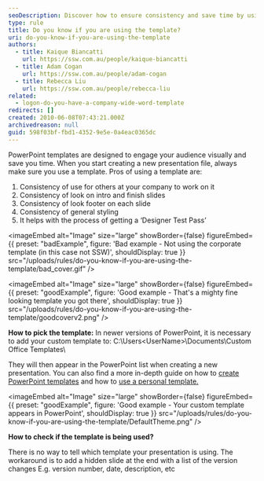 ```yaml
---
seoDescription: Discover how to ensure consistency and save time by using PowerPoint templates effectively.
type: rule
title: Do you know if you are using the template?
uri: do-you-know-if-you-are-using-the-template
authors:
  - title: Kaique Biancatti
    url: https://ssw.com.au/people/kaique-biancatti
  - title: Adam Cogan
    url: https://ssw.com.au/people/adam-cogan
  - title: Rebecca Liu
    url: https://ssw.com.au/people/rebecca-liu
related:
  - logon-do-you-have-a-company-wide-word-template
redirects: []
created: 2010-06-08T07:43:21.000Z
archivedreason: null
guid: 598f03bf-fbd1-4352-9e5e-0a4eac0365dc
---
```


PowerPoint templates are designed to engage your audience visually and save you time. When you start creating a new presentation file, always make sure you use a template.
Pros of using a template are:

1. Consistency of use for others at your company to work on it
2. Consistency of look on intro and finish slides
3. Consistency of look footer on each slide
4. Consistency of general styling
5. It helps with the process of getting a ‘Designer Test Pass’

<imageEmbed
  alt="Image"
  size="large"
  showBorder={false}
  figureEmbed={{
    preset: "badExample",
    figure: 'Bad example - Not using the corporate template (in this case not SSW)',
    shouldDisplay: true
  }}
  src="/uploads/rules/do-you-know-if-you-are-using-the-template/bad_cover.gif"
/>

<imageEmbed
  alt="Image"
  size="large"
  showBorder={false}
  figureEmbed={{
    preset: "goodExample",
    figure: 'Good example - That\'s a mighty fine looking template you got there',
    shouldDisplay: true
  }}
  src="/uploads/rules/do-you-know-if-you-are-using-the-template/goodcoverv2.png"
/>

**How to pick the template:**
In newer versions of PowerPoint, it is necessary to add your custom template to:
C:\Users&lt;UserName&gt;\Documents\Custom Office Templates\

They will then appear in the PowerPoint list when creating a new presentation. You can also find a more in-depth guide on how to [create PowerPoint templates](https://support.microsoft.com/en-us/office/create-and-save-a-powerpoint-template-ee4429ad-2a74-4100-82f7-50f8169c8aca) and how to [use a personal template.](https://support.microsoft.com/en-us/office/use-a-personal-template-to-create-a-new-powerpoint-presentation-71262c90-1447-4109-90f3-eb84f9d06c98)

<imageEmbed
  alt="Image"
  size="large"
  showBorder={false}
  figureEmbed={{
    preset: "goodExample",
    figure: 'Good example - Your custom template appears in PowerPoint',
    shouldDisplay: true
  }}
  src="/uploads/rules/do-you-know-if-you-are-using-the-template/DefaultTheme.png"
/>

**How to check if the template is being used?**

There is no way to tell which template your presentation is using. The workaround is to add a hidden slide at the end with a list of the version changes E.g. version number, date, description, etc